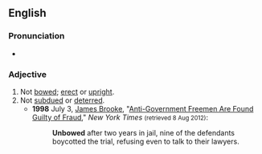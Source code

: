 ==English==

===Pronunciation===
* {{rhymes|aʊd|lang=en}}

===Adjective===
{{en-adj}}
# Not [[bowed]]; [[erect]] or [[upright]].
# Not [[subdue]]d or [[deter]]red.
#* '''1998''' July 3, [[w:James Brooke (journalist)|James Brooke]], "[http://www.nytimes.com/1998/07/03/us/anti-government-freemen-are-found-guilty-of-fraud.html?pagewanted=all&src=pm Anti-Government Freemen Are Found Guilty of Fraud]," ''New York Times'' <small>(retrieved 8 Aug 2012)</small>:
#*: '''Unbowed''' after two years in jail, nine of the defendants boycotted the trial, refusing even to talk to their lawyers.